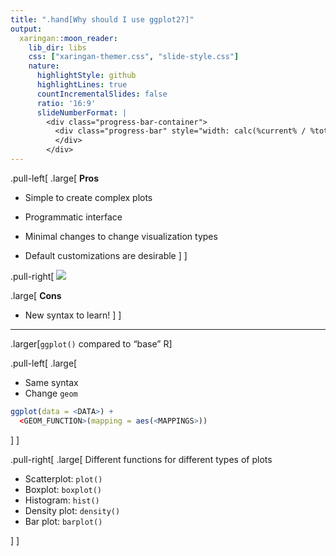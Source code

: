 ```yaml
---
title: ".hand[Why should I use ggplot2?]"
output:
  xaringan::moon_reader:
    lib_dir: libs
    css: ["xaringan-themer.css", "slide-style.css"]
    nature:
      highlightStyle: github
      highlightLines: true
      countIncrementalSlides: false
      ratio: '16:9'
      slideNumberFormat: |
        <div class="progress-bar-container">
          <div class="progress-bar" style="width: calc(%current% / %total% * 100%);">
          </div>
        </div>
---
```


.pull-left[
.large[
**Pros** 

- Simple to create complex plots

- Programmatic interface

- Minimal changes to change visualization types 

- Default customizations are desirable
]
]

.pull-right[
![](ggplot_logo.png)

.large[
**Cons** 

- New syntax to learn! 
]
]

---

.larger[`ggplot()` compared to "base" R]


.pull-left[
.large[

- Same syntax
- Change `geom` 

```r
ggplot(data = <DATA>) + 
  <GEOM_FUNCTION>(mapping = aes(<MAPPINGS>))
```
]
]

.pull-right[
.large[
Different functions for different types of plots

- Scatterplot: `plot()`
- Boxplot: `boxplot()`
- Histogram: `hist()` 
- Density plot: `density()`
- Bar plot: `barplot()`

]
]